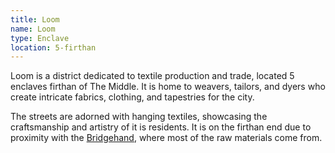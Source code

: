```yaml
---
title: Loom
name: Loom
type: Enclave
location: 5-firthan
---
```

Loom is a district dedicated to textile production and trade, located 5
enclaves firthan of The Middle. It is home to weavers, tailors, and dyers who
create intricate fabrics, clothing, and tapestries for the city.

The streets are adorned with hanging textiles, showcasing the craftsmanship and
artistry of it is residents. It is on the firthan end due to proximity with the 
[Bridgehand](lore:the-bridgehand), where most of the raw materials come from.

